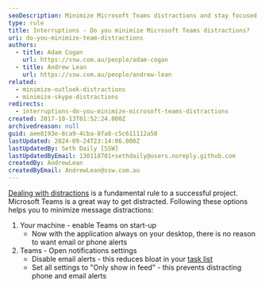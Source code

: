 ```yaml
---
seoDescription: Minimize Microsoft Teams distractions and stay focused on your tasks by turning it on at startup, disabling email alerts, and customizing notification settings.
type: rule
title: Interruptions - Do you minimize Microsoft Teams distractions?
uri: do-you-minimize-team-distractions
authors:
  - title: Adam Cogan
    url: https://ssw.com.au/people/adam-cogan
  - title: Andrew Lean
    url: https://ssw.com.au/people/andrew-lean
related:
  - minimize-outlook-distractions
  - minimize-skype-distractions
redirects:
  - interruptions-do-you-minimize-microsoft-teams-distractions
created: 2017-10-13T01:52:24.000Z
archivedreason: null
guid: aee8193e-8ca9-4cba-8fa8-c5c611112a50
lastUpdated: 2024-09-24T23:14:06.000Z
lastUpdatedBy: Seth Daily [SSW]
lastUpdatedByEmail: 130118701+sethdaily@users.noreply.github.com
createdBy: AndrewLean
createdByEmail: AndrewLean@ssw.com.au
---
```


[Dealing with distractions](/do-you-deal-with-distractions) is a fundamental rule to a successful project. Microsoft Teams is a great way to get distracted. Following these options helps you to minimize message distractions:
1. Your machine - enable Teams on start-up
    * Now with the application always on your desktop, there is no reason to want email or phone alerts
2. Teams - Open notifications settings
    * Disable email alerts - this reduces bloat in your [task list](/dones-is-your-inbox-a-task-list-only)
    * Set all settings to "Only show in feed" - this prevents distracting phone and email alerts
